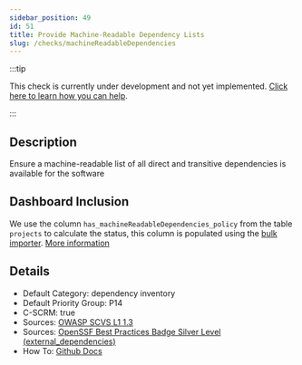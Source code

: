```yaml
---
sidebar_position: 49
id: 51
title: Provide Machine-Readable Dependency Lists
slug: /checks/machineReadableDependencies
---
```


<!-- BANNER:START -->
:::tip

This check is currently under development and not yet implemented. [Click here to learn how you can help](/contribute).

:::
<!-- BANNER:END -->

<!-- DESCRIPTION:START -->
## Description
Ensure a machine-readable list of all direct and transitive dependencies is available for the software
<!-- DESCRIPTION:END -->

## Dashboard Inclusion

We use the column `has_machineReadableDependencies_policy` from the table `projects` to calculate the status, this column is populated using the [bulk importer](/docs/visionBoard/importers#bulk-importer). [More information](https://github.com/OpenPathfinder/visionBoard/issues/110)

<!-- DETAILS:START -->
## Details
- Default Category: dependency inventory
- Default Priority Group: P14
- C-SCRM: true
- Sources: [OWASP SCVS L1 1.3](https://scvs.owasp.org/scvs/v1-inventory/#verification-requirements)
- Sources: [OpenSSF Best Practices Badge Silver Level (external_dependencies)](https://www.bestpractices.dev/en/criteria?details=true&rationale=true#1.external_dependencies://scvs.owasp.org/scvs/v1-inventory/#verification-requirements)
- How To: [Github Docs](https://docs.github.com/en/code-security/supply-chain-security/understanding-your-software-supply-chain/about-supply-chain-security#what-is-the-dependency-graph)

<!-- DETAILS:END -->

